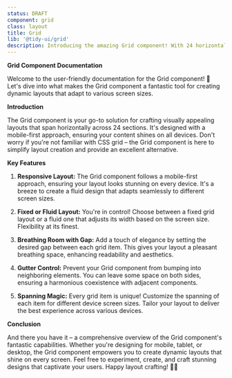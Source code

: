```yaml
---
status: DRAFT
component: grid
class: layout
title: Grid
lib: '@tidy-ui/grid'
description: Introducing the amazing Grid component! With 24 horizontal sections, it's like a layout maestro that knows mobile comes first. Not your usual CSS grid, but a fantastic alternative. Craft fixed or fluid layouts that dance gracefully across screens. Add a delightful gap between items for that extra flair and leave handy gutters to avoid awkward collisions. Each item can be a screen-size superstar with custom spans. Embrace the Grid component - your design's new best friend! 🌟🎨
---
```


**Grid Component Documentation**

Welcome to the user-friendly documentation for the Grid component! 🎉 Let's dive into what makes the Grid component a fantastic tool for creating dynamic layouts that adapt to various screen sizes.

**Introduction**

The Grid component is your go-to solution for crafting visually appealing layouts that span horizontally across 24 sections. It's designed with a mobile-first approach, ensuring your content shines on all devices. Don't worry if you're not familiar with CSS grid – the Grid component is here to simplify layout creation and provide an excellent alternative.

**Key Features**

1. **Responsive Layout:** The Grid component follows a mobile-first approach, ensuring your layout looks stunning on every device. It's a breeze to create a fluid design that adapts seamlessly to different screen sizes.

2. **Fixed or Fluid Layout:** You're in control! Choose between a fixed grid layout or a fluid one that adjusts its width based on the screen size. Flexibility at its finest.

3. **Breathing Room with Gap:** Add a touch of elegance by setting the desired gap between each grid item. This gives your layout a pleasant breathing space, enhancing readability and aesthetics.

4. **Gutter Control:** Prevent your Grid component from bumping into neighboring elements. You can leave some space on both sides, ensuring a harmonious coexistence with adjacent components.

5. **Spanning Magic:** Every grid item is unique! Customize the spanning of each item for different device screen sizes. Tailor your layout to deliver the best experience across various devices.

**Conclusion**

And there you have it – a comprehensive overview of the Grid component's fantastic capabilities. Whether you're designing for mobile, tablet, or desktop, the Grid component empowers you to create dynamic layouts that shine on every screen. Feel free to experiment, create, and craft stunning designs that captivate your users. Happy layout crafting! 🚀🌈
